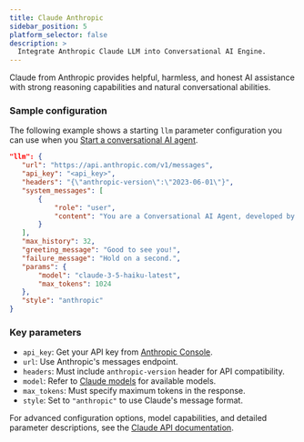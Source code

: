 ```yaml
---
title: Claude Anthropic
sidebar_position: 5
platform_selector: false
description: >
  Integrate Anthropic Claude LLM into Conversational AI Engine.
---
```


Claude from Anthropic provides helpful, harmless, and honest AI assistance with strong reasoning capabilities and natural conversational abilities.

### Sample configuration

The following example shows a starting `llm` parameter configuration you can use when you [Start a conversational AI agent](../../rest-api/join).

```json
"llm": {
   "url": "https://api.anthropic.com/v1/messages",
   "api_key": "<api_key>",
   "headers": "{\"anthropic-version\":\"2023-06-01\"}",
   "system_messages": [
       {
           "role": "user",
           "content": "You are a Conversational AI Agent, developed by Agora."
       }
   ],
   "max_history": 32,
   "greeting_message": "Good to see you!",
   "failure_message": "Hold on a second.",
   "params": {
       "model": "claude-3-5-haiku-latest",
       "max_tokens": 1024
   },
   "style": "anthropic"
}
```

### Key parameters

- `api_key`: Get your API key from [Anthropic Console](https://console.anthropic.com/).
- `url`: Use Anthropic's messages endpoint.
- `headers`: Must include `anthropic-version` header for API compatibility.
- `model`: Refer to [Claude models](https://docs.anthropic.com/en/docs/about-claude/models) for available models.
- `max_tokens`: Must specify maximum tokens in the response.
- `style`: Set to `"anthropic"` to use Claude's message format.

For advanced configuration options, model capabilities, and detailed parameter descriptions, see the [Claude API documentation](https://docs.anthropic.com/en/api/messages).
